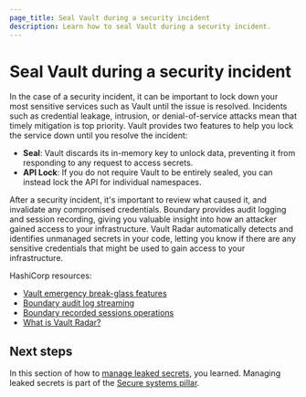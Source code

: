 ```yaml
---
page_title: Seal Vault during a security incident
description: Learn how to seal Vault during a security incident.
---
```


# Seal Vault during a security incident

In the case of a security incident, it can be important to lock down your most sensitive services such as Vault until the issue is resolved. Incidents such as credential leakage, intrusion, or denial-of-service attacks mean that timely mitigation is top priority. Vault provides two features to help you lock the service down until you resolve the incident:

- **Seal**: Vault discards its in-memory key to unlock data, preventing it from responding to any request to access secrets.
- **API Lock**: If you do not require Vault to be entirely sealed, you can instead lock the API for individual namespaces.

After a security incident, it's important to review what caused it, and invalidate any compromised credentials. Boundary provides audit logging and session recording, giving you valuable insight into how an attacker gained access to your infrastructure. Vault Radar automatically detects and identifies unmanaged secrets in your code, letting you know if there are any sensitive credentials that might be used to gain access to your infrastructure.

HashiCorp resources:

- [Vault emergency break-glass features](/vault/tutorials/operations/emergency-break-glass-features) 
- [Boundary audit log streaming](/hcp/docs/boundary/audit-logging) 
- [Boundary recorded sessions operations](/boundary/docs/operations/session-recordings) 
- [What is Vault Radar?](/hcp/docs/vault-radar)

## Next steps

In this section of how to [manage leaked secrets](/well-architected-framework/secure-systems/secrets/manage-leaked-secrets), you learned. Managing leaked secrets is part of the [Secure systems pillar](/well-architected-framework/secure-systems).